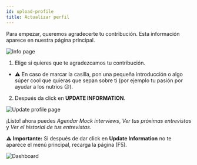 ```yaml
---
id: upload-profile
title: Actualizar perfil
---
```


Para empezar, queremos agradecerte tu contribución. Esta información aparece en nuestra página principal.

![Info page](/img/docs/yaos/interviewer/mock-interview/example-info.PNG)

1. Elige si quieres que te agradezcamos tu contribución.
  * :warning: En caso de marcar la casilla, pon una pequeña introducción o algo súper cool que quieras que sepan sobre ti 
(por ejemplo tu pasión por ayudar a los nutrios :wink:).
2. Después da click en **UPDATE INFORMATION**.

![Update profile page](/img/docs/yaos/interviewer/mock-interview/update-info-data.PNG)

¡Listo! ahora puedes *Agendar Mock interviews*, *Ver tus próximas entrevistas* y *Ver el historial de tus entrevistas*.

:warning: **Importante:** Si después de dar click en **Update Information** no te aparece el menú principal, recarga la página (F5).

![Dashboard](/img/docs/yaos/interviewer/mock-interview/dashboard.PNG)
